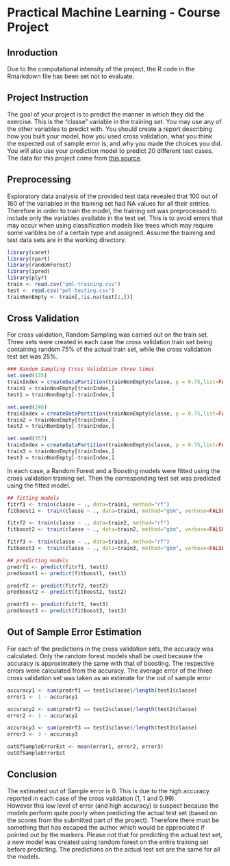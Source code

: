 Practical Machine Learning - Course Project
===========================================
## Inroduction
Due to the computational intensity of the project, the R code in the Rmarkdown file has been set not to evaluate. 

## Project Instruction
The goal of your project is to predict the manner in which they did the exercise. This is the "classe" variable in the training set. You may use any of the other variables to predict with. You should create a report describing how you built your model, how you used cross validation, what you think the expected out of sample error is, and why you made the choices you did. You will also use your prediction model to predict 20 different test cases.
The data for this project come from [this source](http://groupware.les.inf.puc-rio.br/har).

## Preprocessing 
Exploratory data analysis of the provided test data revealed that 100 out of 160 of the variables in the training set had NA values for all their entries. Therefore in order to train the model, the training set was preprocessed to include only the variables available in the test set. This is to avoid errors that may occur when using classification models like trees which may require some varibles be of a certain type and assigned. Assume the training and test data sets are in the working directory.
``` r
library(caret)
library(rpart)
library(randomForest) 
library(ipred)
library(plyr)
train <- read.csv("pml-training.csv")
test <- read.csv("pml-testing.csv")
trainNonEmpty <- train[,!is.na(test[1,])]
```

## Cross Validation
For cross validation, Random Sampling was carried out on the train set. Three sets were created in each case the cross validation train set being containing random 75% of the actual train set, while the cross validation test set was 25%.
``` r
### Random Sampling Cross Validation three times
set.seed(135)
trainIndex = createDataPartition(trainNonEmpty$classe, p = 0.75,list=FALSE)
train1 = trainNonEmpty[trainIndex,]
test1 = trainNonEmpty[-trainIndex,]

set.seed(246)
trainIndex = createDataPartition(trainNonEmpty$classe, p = 0.75,list=FALSE)
train2 = trainNonEmpty[trainIndex,]
test2 = trainNonEmpty[-trainIndex,]

set.seed(357)
trainIndex = createDataPartition(trainNonEmpty$classe, p = 0.75,list=FALSE)
train3 = trainNonEmpty[trainIndex,]
test3 = trainNonEmpty[-trainIndex,]
``` 
In each case, a Random Forest and a Boosting models were fitted using the cross validation training set. Then the corresponding test set was predicted using the fitted model.  
``` r
## fitting models
fitrf1 <- train(classe ~ ., data=train1, method="rf")
fitboost1 <- train(classe ~ ., data=train1, method="gbm", verbose=FALSE)

fitrf2 <- train(classe ~ ., data=train2, method="rf")
fitboost2 <- train(classe ~ ., data=train2, method="gbm", verbose=FALSE)

fitrf3 <- train(classe ~ ., data=train3, method="rf")
fitboost3 <- train(classe ~ ., data=train3, method="gbm", verbose=FALSE)

## predicting models
predrf1 <- predict(fitrf1, test1)
predboost1 <- predict(fitboost1, test1)

predrf2 <- predict(fitrf2, test2)
predboost2 <- predict(fitboost2, test2)

predrf3 <- predict(fitrf3, test3)
predboost3 <- predict(fitboost3, test3)
``` 


## Out of Sample Error Estimation
For each of the predictions in the cross validation sets, the accuracy was calculated. Only the random forest models shall be used because the accuracy is approximately the same with that of boosting. The respective errors were calculated from the accuracy.
The average error of the three cross validation set was taken as an estimate for the out of sample error
``` r
accuracy1 <- sum(predrf1 == test1$classe)/length(test1$classe)
error1 <- 1 - accuracy1

accuracy2 <- sum(predrf2 == test2$classe)/length(test2$classe)
error2 <- 1 - accuracy2

accuracy3 <- sum(predrf3 == test3$classe)/length(test3$classe)
error3 <- 3 - accuracy3

outOfSampleErrorEst <- mean(error1, error2, error3)
outOfSampleErrorEst
``` 


## Conclusion
The estimated out of Sample error is 0. This is due to the high accuracy reported in each case of the cross validation (1, 1 and 0.99).  
However this low level of error (and high accuracy) is suspect because the models perform quite poorly when predicting the actual test set (based on the scores from the submitted part of the project). Therefore there must be something that has escaped the author which would be appreciated if pointed out by the markers. 
Please not that for predicting the actual test set, a new model was created using random forest on the entire training set before predicting. The predictions on the actual test set are the same for all the models. 


